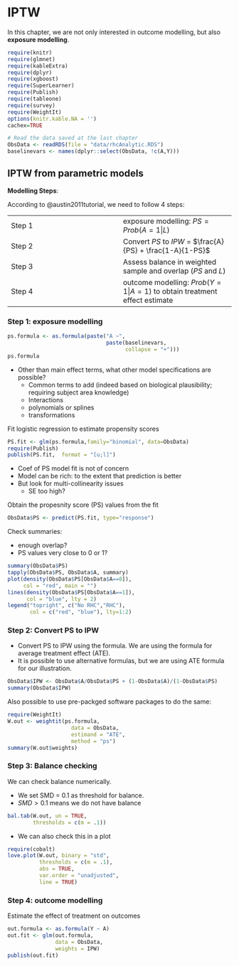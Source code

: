 # IPTW

In this chapter, we are not only interested in outcome modelling, but also **exposure modelling**.

```r
require(knitr)
require(glmnet)
require(kableExtra)
require(dplyr)
require(xgboost)
require(SuperLearner)
require(Publish)
require(tableone)
require(survey)
require(WeightIt)
options(knitr.kable.NA = '')
cachex=TRUE
```

```r
# Read the data saved at the last chapter
ObsData <- readRDS(file = "data/rhcAnalytic.RDS")
baselinevars <- names(dplyr::select(ObsData, !c(A,Y)))
```

## IPTW from parametric models

**Modelling Steps**:

According to @austin2011tutorial, we need to follow 4 steps:

|  |  |
|-|-|
|Step 1| exposure modelling: $PS = Prob(A=1|L)$|
|Step 2| Convert $PS$ to $IPW$  = $\frac{A}{PS} + \frac{1-A}{1-PS}$|
|Step 3| Assess balance in weighted sample and overlap ($PS$ and $L$)|
|Step 4| outcome modelling: $Prob(Y=1|A=1)$ to obtain treatment effect estimate  |

### Step 1: exposure modelling

```r
ps.formula <- as.formula(paste("A ~",
                               paste(baselinevars,
                                     collapse = "+")))
ps.formula
```

- Other than main effect terms, what other model specifications are possible?
  - Common terms to add (indeed based on biological plausibility; requiring subject area knowledge)
  - Interactions
  - polynomials or splines
  - transformations

Fit logistic regression to estimate propensity scores

```r
PS.fit <- glm(ps.formula,family="binomial", data=ObsData)
require(Publish)
publish(PS.fit,  format = "[u;l]")
```

- Coef of PS model fit is not of concern 
- Model can be rich: to the extent that prediction is better
- But look for multi-collinearity issues
  - SE too high?

Obtain the propesnity score (PS) values from the fit

```r
ObsData$PS <- predict(PS.fit, type="response")
```

Check summaries: 

- enough overlap?
- PS values very close to 0 or 1?

```r
summary(ObsData$PS)
tapply(ObsData$PS, ObsData$A, summary)
plot(density(ObsData$PS[ObsData$A==0]), 
     col = "red", main = "")
lines(density(ObsData$PS[ObsData$A==1]), 
      col = "blue", lty = 2)
legend("topright", c("No RHC","RHC"), 
       col = c("red", "blue"), lty=1:2)
```


### Step 2: Convert PS to IPW 

- Convert PS to IPW using the formula. We are using the formula for average treatment effect (ATE). 
- It is possible to use alternative formulas, but we are using ATE formula for our illustration.

```r
ObsData$IPW <- ObsData$A/ObsData$PS + (1-ObsData$A)/(1-ObsData$PS)
summary(ObsData$IPW)
```

Also possible to use pre-packged software packages to do the same:

```r
require(WeightIt)
W.out <- weightit(ps.formula, 
                    data = ObsData, 
                    estimand = "ATE",
                    method = "ps")
summary(W.out$weights)
```


### Step 3: Balance checking

We can check balance numerically. 

- We set SMD = 0.1 as threshold for balance.
- $SMD \gt 0.1$ means we do not have balance

```r
bal.tab(W.out, un = TRUE, 
        thresholds = c(m = .1))
```

- We can also check this in a plot

```r
require(cobalt)
love.plot(W.out, binary = "std",
          thresholds = c(m = .1),
          abs = TRUE, 
          var.order = "unadjusted", 
          line = TRUE)
```

### Step 4: outcome modelling 

Estimate the effect of treatment on outcomes 

```r
out.formula <- as.formula(Y ~ A)
out.fit <- glm(out.formula,
               data = ObsData,
               weights = IPW)
publish(out.fit)
```


